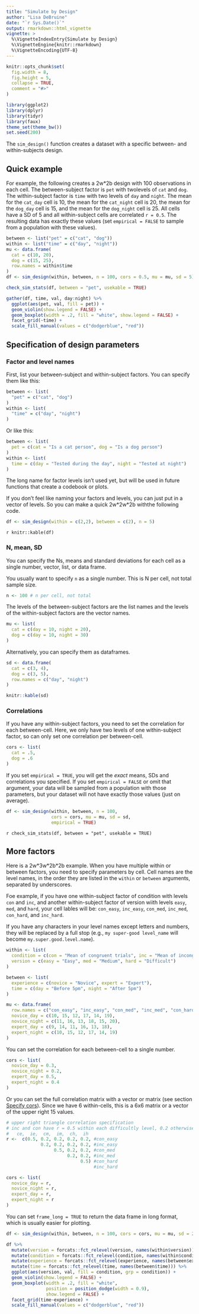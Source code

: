 ```yaml
---
title: "Simulate by Design"
author: "Lisa DeBruine"
date: "`r Sys.Date()`"
output: rmarkdown::html_vignette
vignette: >
  %\VignetteIndexEntry{Simulate by Design}
  %\VignetteEngine{knitr::rmarkdown}
  %\VignetteEncoding{UTF-8}
---
```


```r
knitr::opts_chunk$set(
  fig.width = 8,
  fig.height = 5,
  collapse = TRUE,
  comment = "#>"
)

library(ggplot2)
library(dplyr)
library(tidyr)
library(faux)
theme_set(theme_bw())
set.seed(200)
```

The `sim_design()` function creates a dataset with a specific between- and within-subjects design. 


## Quick example

For example, the following creates a 2w*2b design with 100 observations in each cell. The between-subject factor is `pet` with twolevels of `cat` and `dog`. The within-subject factor is `time` with two levels of `day` and `night`. The mean for the `cat_day` cell is 10, the mean for the `cat_night` cell is 20, the mean for the `dog_day` cell is 15, and the mean for the `dog_night` cell is 25. All cells have a SD of 5 and all within-subject cells are correlated <code>r = 0.5</code>. The resulting data has exactly these values (set `empirical = FALSE` to sample from a population with these values).

```r
between <- list("pet" = c("cat", "dog"))
within <- list("time" = c("day", "night"))
mu <- data.frame(
  cat = c(10, 20),
  dog = c(15, 25),
  row.names = within$time
)
df <- sim_design(within, between, n = 100, cors = 0.5, mu = mu, sd = 5)
```

```r
check_sim_stats(df, between = "pet", usekable = TRUE)
```

```r
gather(df, time, val, day:night) %>%
  ggplot(aes(pet, val, fill = pet)) +
  geom_violin(show.legend = FALSE) +
  geom_boxplot(width = .2, fill = "white", show.legend = FALSE) +
  facet_grid(~time) +
  scale_fill_manual(values = c("dodgerblue", "red"))
```

## Specification of design parameters

### Factor and level names

First, list your between-subject and within-subject factors. You can specify them like this:

```r
between <- list(
  "pet" = c("cat", "dog")
)
within <- list(
  "time" = c("day", "night")
)
```

Or like this:

```r
between <- list(
  pet = c(cat = "Is a cat person", dog = "Is a dog person")
)
within <- list(
  time = c(day = "Tested during the day", night = "Tested at night")
)
```

The long name for factor levels isn't used yet, but will be used in future functions that create a codebook or plots.

If you don't feel like naming your factors and levels, you can just put in a vector of levels. So you can make a quick 2w\*2w\*2b withthe following code.

```r
df <- sim_design(within = c(2,2), between = c(2), n = 5)
```

`r knitr::kable(df)`




### N, mean, SD

You can specify the Ns, means and standard deviations for each cell as a single number, vector, list, or data frame. 

You usually want to specify `n` as a single number. This is N per cell, not total sample size.

```r
n <- 100 # n per cell, not total
```

The levels of the between-subject factors are the list names and the levels of the within-subject factors are the vector names. 

```r
mu <- list(
  cat = c(day = 10, night = 20),
  dog = c(day = 10, night = 30)
)
```

Alternatively, you can specify them as dataframes.

```r
sd <- data.frame(
  cat = c(3, 4),
  dog = c(3, 5),
  row.names = c("day", "night")
)
```

```r
knitr::kable(sd)
```


### Correlations

If you have any within-subject factors, you need to set the correlation for each between-cell. Here, we only have two levels of one within-subject factor, so can only set one correlation per between-cell.

```r
cors <- list(
  cat = .5,
  dog = .6
)
```

If you set `empirical = TRUE`, you will get the *exact* means, SDs and correlations you specified. If you set `empirical = FALSE` or omit that argument, your data will be sampled from a population with those parameters, but your dataset will not have exactly those values (just on average).

```r
df <- sim_design(within, between, n = 100, 
                 cors = cors, mu = mu, sd = sd,
                 empirical = TRUE)
```

`r check_sim_stats(df, between = "pet", usekable = TRUE)`

## More factors

Here is a 2w\*3w\*2b\*2b example. When you have multiple within or between factors, you need to specify parameters by cell. Cell names are the level names, in the order they are listed in the `within` or `between` arguments, separated by underscores. 

Foe example, if you have one within-subject factor of condition with levels `con` and `inc`, and another within-subject factor of version wiith levels `easy`, `med`, and `hard`, your cell lables will be: `con_easy`, `inc_easy`, `con_med`, `inc_med`, `con_hard`, and `inc_hard`.

If you have any characters in your level names except letters and numbers, they will be replaced by a full stop (e.g., `my super-good level_name` will become `my.super.good.level.name`).

```r
within <- list(
  condition = c(con = "Mean of congruent trials", inc = "Mean of incongruent trials"),
  version = c(easy = "Easy", med = "Medium", hard = "Difficult")
)

between <- list(
  experience = c(novice = "Novice", expert = "Expert"),
  time = c(day = "Before 5pm", night = "After 5pm")
)

mu <- data.frame(
  row.names = c("con_easy", "inc_easy", "con_med", "inc_med", "con_hard", "inc_hard"),
  novice_day = c(10, 15, 12, 17, 14, 19),
  novice_night = c(11, 16, 13, 18, 15, 20),
  expert_day = c(9, 14, 11, 16, 13, 18),
  expert_night = c(10, 15, 12, 17, 14, 19)
)
```

You can set the correlation for each between-cell to a single number.

```r
cors <- list(
  novice_day = 0.3,
  novice_night = 0.2,
  expert_day = 0.5,
  expert_night = 0.4
)
```

Or you can set the full correlation matrix with a vector or matrix (see section [Specify cors](intro.html#spec_cors)). Since we have 6 within-cells, this is a 6x6 matrix or a vector of the upper right 15 values.

```r
# upper right triangle correlation specification
# inc and con have r = 0.5 within each difficultly level, 0.2 otherwise
#   ce,  ie,  cm,  im,  ch,  ih
r <-  c(0.5, 0.2, 0.2, 0.2, 0.2, #con_easy
             0.2, 0.2, 0.2, 0.2, #inc_easy
                  0.5, 0.2, 0.2, #con_med
                       0.2, 0.2, #inc_med
                            0.5) #con_hard
                                 #inc_hard

cors <- list(
  novice_day = r,
  novice_night = r,
  expert_day = r,
  expert_night = r
)
```

You can set `frame_long = TRUE` to return the data frame in long format, which is usually easier for plotting. 

```r
df <- sim_design(within, between, n = 100, cors = cors, mu = mu, sd = 2, frame_long = TRUE)
```


```r
df %>%
  mutate(version = forcats::fct_relevel(version, names(within$version))) %>%
  mutate(condition = forcats::fct_relevel(condition, names(within$condition))) %>%
  mutate(experience = forcats::fct_relevel(experience, names(between$experience))) %>%
  mutate(time = forcats::fct_relevel(time, names(between$time))) %>%
  ggplot(aes(version, val, fill = condition, grp = condition)) +
  geom_violin(show.legend = FALSE) +
  geom_boxplot(width = .2, fill = "white", 
               position = position_dodge(width = 0.9), 
               show.legend = FALSE) +
  facet_grid(time~experience) +
  scale_fill_manual(values = c("dodgerblue", "red"))
```
